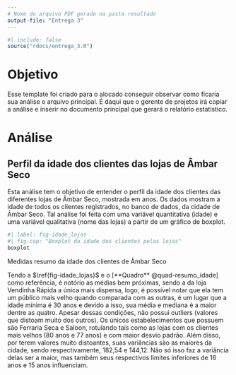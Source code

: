 ```yaml
---
# Nome do arquivo PDF gerado na pasta resultado
output-file: "Entrega 3"
---
```


```r
#| include: false
source("rdocs/entrega_3.R")
```

# Objetivo

Esse template foi criado para o alocado conseguir observar como ficaria sua análise o arquivo principal. É daqui que o gerente de projetos irá copiar a análise e inserir no documento principal que gerará o relatório estatístico.

# Análise

## Perfil da idade dos clientes das lojas de Âmbar Seco

Esta análise tem o objetivo de entender o perfil da idade dos clientes das diferentes lojas de Âmbar Seco, mostrada em anos. Os dados mostram a idade de todos os clientes registrados, no banco de dados, da cidade de Âmbar Seco. Tal análise foi feita com uma variável quantitativa (idade) e uma variável qualitativa (nome das lojas) a partir de um gráfico de boxplot.

```r
#| label: fig-idade_lojas
#| fig-cap: "Boxplot da idade dos clientes pelas lojas"
boxplot
```

::: {#quad-resumo_idade layout-align="center" quad-pos="H"}
```{=latex}
\begin{tabular}{| l | S[table-format=1.2] | S[table-format=1.2] | S[table-format=1.2] | S[table-format=2.2] |}
	\toprule
		\textbf{Estatística} & \textbf{Banco Careca} & \textbf{Ferraria Seca} & \textbf{Saloon} & \textbf{Vendinha Rápida} \\
		\midrule
		Média & 34,99 & 33,95 & 35,64 & 39,76 \\
		Desvio Padrão &  5,47 & 13,51 & 12,00 &  6,05 \\
		Variância &  29,91 & 182,54 & 144,12 &  36,64 \\
		Mínimo & 25 & 16 & 15 & 30 \\
		1o Quartil & 31 & 24 & 27 & 34 \\
		Mediana & 34 & 31 & 34 & 40 \\
		3o Quartil & 40 & 39 & 39 & 44 \\
		Máximo & 44 & 80 & 77 & 49 \\
	\bottomrule
	\end{tabular}
```

Medidas resumo da idade dos clientes de Âmbar Seco
:::

Tendo a $\ref{fig-idade_lojas}$ e o [**Quadro** @quad-resumo_idade] como referência, é notório as médias bem próximas, sendo a da loja Vendinha Rápida a única mais dispersa, logo, é possível notar que ela tem um público mais velho quando comparada com as outras, é um lugar que a idade mínima é 30 anos e devido a isso, sua média e mediana é a maior dentre as quatro. Apesar dessas condições, não possui outliers (valores que distoam muito dos outros). Os únicos estabelecimentos que possuem são Ferraria Seca e Saloon, rotulando tais como as lojas com os clientes mais velhos (80 anos e 77 anos) e com maior desvio padrão. Além disso, por terem valores muito distoantes, suas variâncias são as maiores da cidade, sendo respectivamente, 182,54 e 144,12. Não só isso faz a variância delas ser a maior, mas também seus respectivos limites inferiores de 16 anos e 15 anos influenciam.






